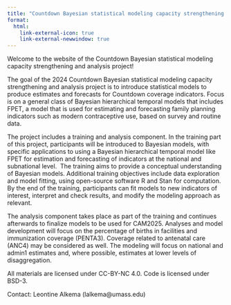 ```yaml
---
title: "Countdown Bayesian statistical modeling capacity strengthening and analysis project"
format:
  html:
    link-external-icon: true
    link-external-newwindow: true
---
```


Welcome to the website of the Countdown Bayesian statistical modeling capacity strengthening and analysis project!

The goal of the 2024 Countdown Bayesian statistical modeling capacity strengthening and analysis project is to introduce statistical models to produce estimates and forecasts for Countdown coverage indicators. Focus is on a general class of Bayesian hierarchical temporal models that includes FPET, a model that is used for estimating and forecasting family planning indicators such as modern contraceptive use, based on survey and routine data. 

The project includes a training and analysis component. In the training part of this project, participants will be introduced to Bayesian models, with specific applications to using a Bayesian hierarchical temporal model like FPET for estimation and forecasting of indicators at the national and subnational level.  The training aims to provide a conceptual understanding of Bayesian models. Additional training objectives include data exploration and model fitting, using open-source software R and Stan for computation. By the end of the training, participants can fit models to new indicators of interest, interpret and check results, and modify the modeling approach as relevant. 

The analysis component takes place as part of the training and continues afterwards to finalize models to be used for CAM2025. Analyses and model development will focus on the percentage of births in facilities and immunization coverage (PENTA3). Coverage related to antenatal care (ANC4) may be considered as well. The modeling will focus on national and admin1 estimates and, where possible, estimates at lower levels of disaggregation.

All materials are licensed under CC-BY-NC 4.0. Code is licensed under BSD-3.

Contact: Leontine Alkema (lalkema\@umass.edu)
